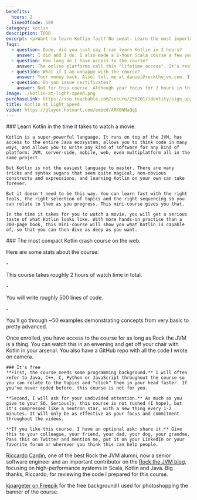 ```yaml
---
benefits:
  hours: 2
  linesOfCode: 500
category: kotlin
description: TODO
excerpt: <p>Want to learn Kotlin fast? No sweat. Learn the most important features of Kotlin in just two hours.</p>
faqs:
  - question: Dude, did you just say I can learn Kotlin in 2 hours?
    answer: I did and I do. I also made a 2-hour Scala course a few years ago, which worked great, and Scala is even harder than Kotlin. In any case, if this course works (or doesn't), I'd like to hear from you.
  - question: How long do I have access to the course?
    answer: The online platforms call this "lifetime access". It's really up as long as Rock the JVM is alive, which I hope will be a long time.
  - question: What if I am unhappy with the course?
    answer: Your money back. Also, tell me at daniel@rockthejvm.com. I want to make this better and more effective.
  - question: Do you issue certificates?
    answer: Not for this course. Although your focus for 2 hours in this course is commendable, a certificate wouldn't mean much, because you haven't put in the work yet to solve a problem or build something. If you do build something out of your own two hands after finishing this course, let me know at daniel@rockthejvm.com and I will send you a gift as a marker of your work.
image: ./kotlin-at-light-speed.png
purchaseLink: https://sso.teachable.com/secure/256201/identity/sign_up/routing
title: Kotlin at Light Speed
video: https://player.hotmart.com/embed/ARK0NMaQqb
---
```



<CourseLayout>
  <Fragment slot="goal">
    ### Learn Kotlin in the time it takes to watch a movie.

    Kotlin is a super-powerful language. It runs on top of the JVM, has access to the entire Java ecosystem, allows you to think code in many ways, and allows you to write any kind of software for any kind of platform: JVM, server-side, mobile, web, even multiplatform all in the same project.

    But Kotlin is not the easiest language to master. There are many tricks and syntax sugars that seem quite magical, non-obvious constructs and expressions, and learning Kotlin on your own can take forever.

    But it doesn't need to be this way. You can learn fast with the right tools, the right selection of topics and the right sequencing so you can relate to them as you progress. This mini-course gives you that.

    In the time it takes for you to watch a movie, you will get a serious taste of what Kotlin looks like. With more hands-on practice than a 300-page book, this mini-course will show you what Kotlin is capable of, so that you can then dive as deep as you want.

  </Fragment>
  <Fragment slot="skills">
    ### The most compact Kotlin crash course on the web.
    <p>Here are some stats about the course:</p>
    - <p>This course takes roughly 2 hours of watch time in total.</p>
    - <p>You will write roughly 500 lines of code.</p>
    - <p>You'll go through ~50 examples demonstrating concepts from very basic to pretty advanced.</p>
    <p>Once enrolled, you have access to the course for as long as Rock the JVM is a thing. You can watch this in an envening and get off your chair with Kotlin in your arsenal. You also have a GitHub repo with all the code I wrote on camera.</p>

    ### It's free
    **First, the course needs some programming background.** I will often refer to Java, C++, C, Python or JavaScript throughout the course so you can relate to the topics and "click" them in your head faster. If you've never coded before, this course is not for you.

    **Second, I will ask for your undivided attention.** As much as you give to your SO. Seriously, this course is not rushed (I hope), but it's compressed like a neutron star, with a new thing every 1-2 minutes. It will only be as effective as your focus and commitment throughout the videos.

    **If you like this course, I have an optional ask: share it.** Give this to your colleague, your friend, your dad, your dog, your grandma. Pass this on Twitter and mention me, put it on your LinkedIn or your favorite forum or wherever you think this can help people.

  </Fragment>
  <Fragment slot="thanks">
    <p><a href="https://www.linkedin.com/in/riccardocardin/">Riccardo Cardin</a>, one of the best Rock the JVM alumni, now a senior software engineer and an important contributor on the <a href="/articles">Rock the JVM blog</a>, focusing on high-performance systems in Scala, Kotlin and Java. Big thanks, Riccardo, for reviewing the code I prepared for this course.</p>
    <p><a href="https://www.freepik.com/free-photo/3d-render-spotlights-grunge-brick-wall_1202914.htm">kjpargeter on Freepik</a> for the free background I used for photoshopping the banner of the course.</p>

  </Fragment>
</CourseLayout>
